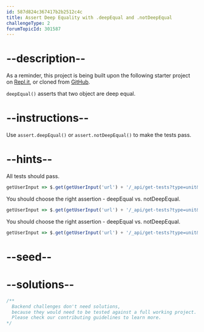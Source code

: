 ```yaml
---
id: 587d824c367417b2b2512c4c
title: Assert Deep Equality with .deepEqual and .notDeepEqual
challengeType: 2
forumTopicId: 301587
---
```


# --description--

As a reminder, this project is being built upon the following starter project on [Repl.it](https://repl.it/github/freeCodeCamp/boilerplate-mochachai), or cloned from [GitHub](https://github.com/freeCodeCamp/boilerplate-mochachai/).

`deepEqual()` asserts that two object are deep equal.

# --instructions--

Use `assert.deepEqual()` or `assert.notDeepEqual()` to make the tests pass.

# --hints--

All tests should pass.

```js
getUserInput => $.get(getUserInput('url') + '/_api/get-tests?type=unit&n=6').then(data => {assert.equal(data.state,'passed'); }, xhr => { throw new Error(xhr.responseText); })
```

You should choose the right assertion - deepEqual vs. notDeepEqual.

```js
getUserInput => $.get(getUserInput('url') + '/_api/get-tests?type=unit&n=6').then(data => {  assert.equal(data.assertions[0].method, 'deepEqual', 'The order of the keys does not matter'); }, xhr => { throw new Error(xhr.responseText); })
```

You should choose the right assertion - deepEqual vs. notDeepEqual.

```js
getUserInput => $.get(getUserInput('url') + '/_api/get-tests?type=unit&n=6').then(data => {  assert.equal(data.assertions[1].method, 'notDeepEqual', 'The position of elements within an array does matter'); }, xhr => { throw new Error(xhr.responseText); })
```

# --seed--

# --solutions--

```js
/**
  Backend challenges don't need solutions, 
  because they would need to be tested against a full working project. 
  Please check our contributing guidelines to learn more.
*/
```
